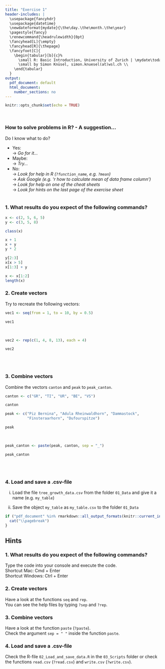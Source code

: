 ```yaml
---
title: "Exercise 1"
header-includes: |
  \usepackage{fancyhdr}
  \usepackage{datetime}
  \newdateformat{mydate}{\the\day.\the\month.\the\year}
  \pagestyle{fancy}
  \renewcommand{\headrulewidth}{0pt}
  \fancyhead[L]{\empty}
  \fancyhead[R]{\thepage}
  \fancyfoot[C]{
    \begin{tabular}[b]{c}%
      \small R: Basic Introduction, University of Zurich | \mydate\today\ \\
      \small by Simon Knüsel, simon.knuesel(at)wsl.ch \\
    \end{tabular}
  }
output:
  pdf_document: default
  html_document:
    number_sections: no
---
```


```r
knitr::opts_chunk$set(echo = TRUE)
```
<br>

### How to solve problems in R? - A suggestion...
Do I know what to do?

  + Yes:  
  $\rightarrow$ *Go for it...*
  + Maybe:  
  $\rightarrow$ *Try...*
  + No:  
  $\rightarrow$ *Look for help in R (`?function_name`, e.g. `?mean`)*  
  $\rightarrow$ *Ask Google (e.g. 'r how to calculate mean of data frame column')*  
  $\rightarrow$ *Look for help on one of the cheat sheets*  
  $\rightarrow$ *Look for hints on the last page of the exercise sheet*
<br><br>


### 1. What results do you expect of the following commands?

```r
x <- c(2, 5, 6, 5)
y <- c(3, 5, 8)

class(x)

x + 1
x + y
y * 2

y[2:3]
x[x > 5]
x[1:3] + y

x <- x[1:2]
length(x)
```

### 2. Create vectors
Try to recreate the following vectors:

```r
vec1 <- seq(from = 1, to = 10, by = 0.5)
```
```r
vec1
```
<br>
```r
vec2 <- rep(c(1, 4, 8, 13), each = 4)
```
```r
vec2
```
<br><br>

### 3. Combine vectors
Combine the vectors `canton` and `peak` to `peak_canton`.

```r
canton <- c("GR", "TI", "UR", "BE", "VS")
```
```r
canton
```

```r
peak <- c("Piz Bernina", "Adula Rheinwaldhorn", "Dammastock", 
          "Finsteraarhorn", "Dufourspitze")
```
```r
peak
```
<br>
```r
peak_canton <- paste(peak, canton, sep = "_")
```
```r
peak_canton
```
<br><br>

### 4. Load and save a .csv-file

i) Load the file `tree_growth_data.csv` from the folder `01_Data` and give it 
a name (e.g. `my_table`)

ii) Save the object `my_table` as `my_table.csv` to the folder `01_Data`


```r
if ("pdf_document" %in% rmarkdown::all_output_formats(knitr::current_input())) {
  cat("\\pagebreak")
}
```


## Hints

### 1. What results do you expect of the following commands?
Type the code into your console and execute the code.  
Shortcut Mac: Cmd + Enter  
Shortcut Windows: Ctrl + Enter
<br>

### 2. Create vectors
Have a look at the functions `seq` and `rep`.  
You can see the help files by typing `?sep` and `?rep`.
<br>

### 3. Combine vectors
Have a look at the function `paste` (`?paste`).  
Check the argument `sep = " "` inside the function `paste`.
<br>

### 4. Load and save a .csv-file
Check the R-file `02_Load_and_save_data.R` in the `03_Scripts` folder or check
the functions `read.csv` (`?read.csv`) and `write.csv` (`?write.csv`).  

